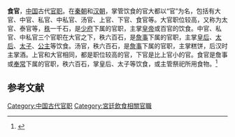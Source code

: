 '''食官'''，[[中国|中国]]古代[[官职|官职]]。在[[秦朝|秦朝]]和[[汉朝|汉朝]]，掌管饮食的官大都以“官”为名，包括有大官、中官、私官、中私官、汤官、上官、下官、食官等。大官职位较高，又称为太官、泰官等，[[品秩|秩]]一千石，是[[少府|少府]]下属的官职，主掌[[皇帝|皇帝]]或百官的饮食。中官、私官、中私官三个官职在大官之下，秩六百石，是[[詹事|詹事]]下属的官职，主掌[[皇后|皇后]]、[[太后|太后]]、[[太子|太子]]、[[公主|公主]]等饮食。汤官，秩六百石，是[[詹事|詹事]]下属的官职，主掌糕饼，后汉时主掌酒。上官和大官相同，都是职位较高的官，下官是比上官小的官。食官是詹事或[[奉常|奉常]]下属的官职，秩六百石，掌皇后、太子等饮食，或主管祭祀所用食物。<ref>{{cite journal |author1=罗红侠 |title=青铜器铭文中的食官考 |journal=文博 |date=2010 |issue=4 |pages=59-63}}</ref>

==参考文献==
{{reflist}}

[[Category:中国古代官职|Category:中国古代官职]]
[[Category:宮廷飲食相關官職|Category:宮廷飲食相關官職]]